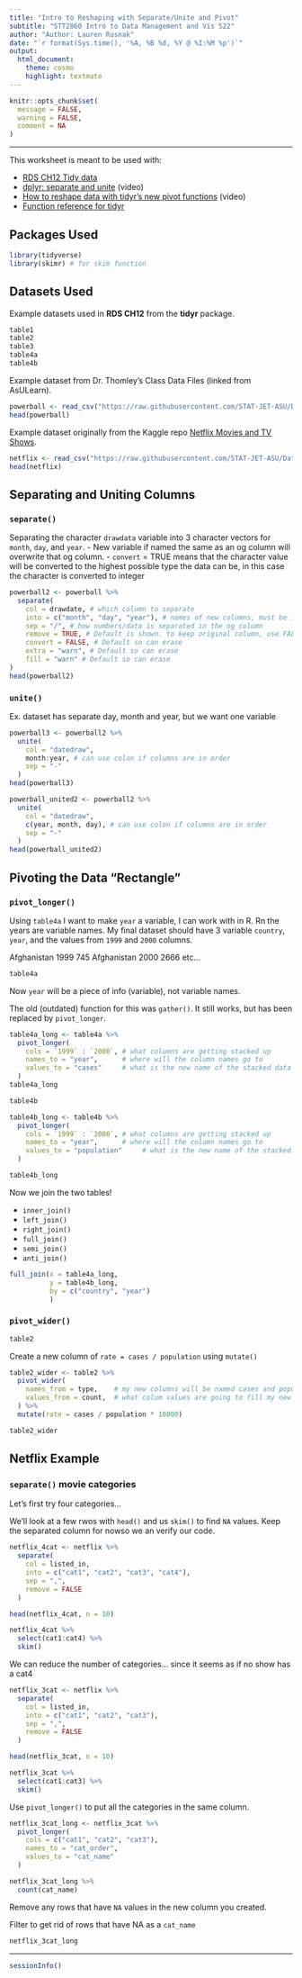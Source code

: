 ```yaml
---
title: "Intro to Reshaping with Separate/Unite and Pivot"
subtitle: "STT2860 Intro to Data Management and Vis S22"
author: "Author: Lauren Rusnak"
date: "`r format(Sys.time(), '%A, %B %d, %Y @ %I:%M %p')`"
output: 
  html_document: 
    theme: cosmo
    highlight: textmate
---
```


```r
knitr::opts_chunk$set(
  message = FALSE,
  warning = FALSE,
  comment = NA
)
```
<hr>

This worksheet is meant to be used with:

* [RDS CH12 Tidy data](https://r4ds.had.co.nz/tidy-data.html)
* [dplyr: separate and unite](https://youtu.be/ztcsf7G4S78) (video)
* [How to reshape data with tidyr’s new pivot functions](https://youtu.be/gnUgSkKEW5c) (video)
* [Function reference for tidyr](https://tidyr.tidyverse.org/reference/index.html)

## Packages Used

```r
library(tidyverse)
library(skimr) # for skim function
```

## Datasets Used

Example datasets used in **RDS CH12** from the **tidyr** package.

```r
table1
table2
table3
table4a
table4b
```

Example dataset from Dr. Thomley's Class Data Files (linked from AsULearn).

```r
powerball <- read_csv("https://raw.githubusercontent.com/STAT-JET-ASU/Datasets/master/Instructor/powerballnumbers.csv")
head(powerball)
```

Example dataset originally from the Kaggle repo [Netflix Movies and TV Shows](https://www.kaggle.com/shivamb/netflix-shows).

```r
netflix <- read_csv("https://raw.githubusercontent.com/STAT-JET-ASU/Datasets/master/Kaggle/netflix_2021_10_01.csv")
head(netflix)
```

## Separating and Uniting Columns

### `separate()`

Separating the character `drawdata` variable into 3 character vectors for `month`, `day`, and `year`. 
- New variable if named the same as an og column will overwrite that og column.
- `convert` = TRUE means that the character value will be converted to the highest possible type the data can be, in this case the character is converted to integer


```r
powerball2 <- powerball %>%
  separate(
    col = drawdate, # which column to separate
    into = c("month", "day", "year"), # names of new columns, must be in quotes
    sep = "/", # how numbers/data is separated in the og column
    remove = TRUE, # Default is shown. to keep original column, use FALSE
    convert = FALSE, # Default so can erase
    extra = "warn", # Default so can erase
    fill = "warn" # Default so can erase
)
head(powerball2)
```

### `unite()`

Ex.  dataset has separate day, month and year, but we want one variable

```r
powerball3 <- powerball2 %>%
  unite(
    col = "datedraw", 
    month:year, # can use colon if columns are in order
    sep = "-"
  )
head(powerball3)
```

```r
powerball_united2 <- powerball2 %>%
  unite(
    col = "datedraw", 
    c(year, month, day), # can use colon if columns are in order
    sep = "-"
  )
head(powerball_united2)
```

## Pivoting the Data "Rectangle"

### `pivot_longer()`
Using `table4a` I want to make `year` a variable, I can work with in R. Rn the years are variable names. My final dataset should have 3 variable `country`, ` year`, and the values from `1999` and `2000` columns.

Afghanistan 1999 745
Afghanistan 2000 2666
etc...

```r
table4a

```

Now `year` will be a piece of info (variable), not variable names.

The old (outdated) function for this was `gather()`. It still works, but has been replaced by `pivot_longer`.

```r
table4a_long <- table4a %>%
  pivot_longer(
    cols = `1999` : `2000`, # what columns are getting stacked up
    names_to = "year",      # where will the column names go to
    values_to = "cases"     # what is the new name of the stacked data
  )
table4a_long
```

```r
table4b
```

```r
table4b_long <- table4b %>%
  pivot_longer(
    cols = `1999` : `2000`, # what columns are getting stacked up
    names_to = "year",      # where will the column names go to
    values_to = "population"     # what is the new name of the stacked data
  )

table4b_long
```


Now we join the two tables!

- `inner_join()`
- `left_join()`
- `right_join()`
- `full_join()`
- `semi_join()`
- `anti_join()`




```r
full_join(x = table4a_long, 
          y = table4b_long,
          by = c("country", "year")
          )
```


### `pivot_wider()`

```r
table2
```
 
Create a new column of `rate = cases / population` using `mutate()`

```r
table2_wider <- table2 %>%
  pivot_wider(
    names_from = type,    # my new columns will be named cases and population
    values_from = count,  # what colum values are going to fill my new columns
  ) %>%
  mutate(rate = cases / population * 10000)

table2_wider
```


## Netflix Example

### `separate()` movie categories

Let's first try four categories...

We'll look at a few rwos with `head()` and us `skim()` to find `NA` values. Keep the separated column for nowso we an verify our code.

```r
netflix_4cat <- netflix %>%
  separate(
    col = listed_in,
    into = c("cat1", "cat2", "cat3", "cat4"),
    sep = ",",
    remove = FALSE
  )
```

```r
head(netflix_4cat, n = 10)

netflix_4cat %>% 
  select(cat1:cat4) %>% 
  skim()
```



We can reduce the number of categories...
since it seems as if no show has a cat4

```r
netflix_3cat <- netflix %>%
  separate(
    col = listed_in,
    into = c("cat1", "cat2", "cat3"),
    sep = ",",
    remove = FALSE
  )
```

```r
head(netflix_3cat, n = 10)

netflix_3cat %>% 
  select(cat1:cat3) %>% 
  skim()
```


Use `pivot_longer()` to put all the categories in the same column.

```r
netflix_3cat_long <- netflix_3cat %>%
  pivot_longer(
    cols = c("cat1", "cat2", "cat3"),
    names_to = "cat_order",
    values_to = "cat_name"
  )

netflix_3cat_long %>%
  count(cat_name)
```

Remove any rows that have `NA` values in the new column you created.

Filter to get rid of rows that have NA as a `cat_name`

```r
netflix_3cat_long
```

<hr>
```r
sessionInfo()
```